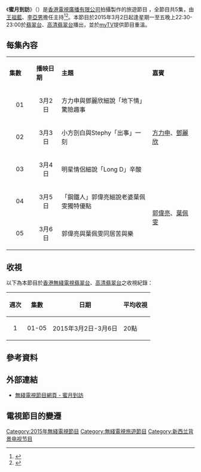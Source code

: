 {{無綫節目
| 中文節目名=蜜月到訪
| 英文節目名={{lang|en|Celebrity Honeymooners}}
| 圖片=[[File:TVB_Celebrity_Honeymooners.jpg|300px]]
| 翡翠台視頻制式=[[16:9|16:9]] [[高清電視|高清電視]]
| 翡翠台首播日期=2015年3月2日－3月6日
| 翡翠台首播時間=星期一至五 22:30－23:00（連廣告）
| 高清翡翠台視頻制式=[[16:9|16:9]] [[高清電視|高清電視]]
| 高清翡翠台首播日期=2015年3月2日－3月6日
| 高清翡翠台首播時間=星期一至五 22:30－23:00（連廣告）
| 監製=[[黃中濠|黃中濠]]
| 編審=[[鄭月明|鄭月明]]
| 編導=[[蔡健光|蔡健光]]
| 國家={{HKG}}
| 外景={{NZL}}
| 集數=5
| 每集長度=30分鐘（連廣告）
| 類型=旅遊節目
| 製作公司=[[香港|香港]][[電視廣播有限公司|電視廣播有限公司]]
| 主持=[[王祖藍|王祖藍]]、[[李亞男|李亞男]]
| 旁白=[[黃啟昌|黃啟昌]]
| 網頁=http://programme.tvb.com/foodandtravel/celebrityhoneymooners
}}
《'''蜜月到訪'''》（{{lang-en|'''Celebrity Honeymooners'''}}）是[[香港|香港]][[電視廣播有限公司|電視廣播有限公司]]拍攝製作的旅遊節目 ，全節目共5集，由[[王祖藍|王祖藍]]、[[李亞男|李亞男]]擔任主持<ref>{{Cite web |url=http://paper.wenweipo.com/2015/02/17/EN1502170003.htm |title=婚後夫妻檔宣傳未改口 叫祖藍「老公」 亞男毛管戙 |access-date=2015-03-02 |archive-date=2016-03-04 |archive-url=https://web.archive.org/web/20160304073438/http://paper.wenweipo.com/2015/02/17/EN1502170003.htm |dead-url=no }}</ref><ref>{{Cite web |url=http://www.singpao.com/yl/mx/201502/t20150213_548461.html |title=王祖藍 李亞男婚禮煩惱想直接蜜月 |access-date=2015-03-02 |archive-date=2015-04-02 |archive-url=https://web.archive.org/web/20150402100538/http://www.singpao.com/yl/mx/201502/t20150213_548461.html |dead-url=no }}</ref>。本節目於2015年3月2日起逢星期一至五晚上22:30-23:00於[[翡翠台|翡翠台]]、[[高清翡翠台|高清翡翠台]]播出，並於[[myTV|myTV]]提供節目重溫。

==每集內容==
{|class="wikitable" style="width:60%; font-size: 14px;"
|- style="background:cornflowerblue; color:white" align=center
|style="width:5%"|'''集數'''||style="width:5%"|'''播映日期'''||style="width:20%"|'''主題'''||style="width:10%"|'''嘉賓'''
|-
|align=center| 01 ||align=center| 3月2日 ||方力申與鄧麗欣細說「地下情」驚險趣事||rowspan="3"|[[方力申|方力申]]、[[鄧麗欣|鄧麗欣]]
|-
|align=center| 02 ||align=center| 3月3日 ||小方剖白與Stephy「出事」一刻
|-
|align=center| 03 ||align=center| 3月4日 ||明星情侶細說「Long D」辛酸
|-
|align=center| 04 ||align=center| 3月5日 ||「鋼鐵人」郭偉亮細說老婆葉佩雯獨特優點||rowspan="2"|[[郭偉亮|郭偉亮]]、[[葉佩雯|葉佩雯]]
|-
|align=center| 05 ||align=center| 3月6日 ||郭偉亮與葉佩雯同居苦與樂 
|}

==收視==
以下為本節目於[[香港|香港]][[無綫電視|無綫電視]][[翡翠台|翡翠台]]、[[高清翡翠台|高清翡翠台]]之收視紀錄：
{|class="wikitable" style="font-size: 14px;"
!週次!!集數!!日期!!平均收視
|-     
|align=center|1||align=center|01-05|| 2015年3月2日-3月6日 || 20點
|}

==參考資料==
{{reflist}}

==外部連結==
*[http://programme.tvb.com/foodandtravel/celebrityhoneymooners 無綫電視節目網頁 - 蜜月到訪] {{Wayback|url=http://programme.tvb.com/foodandtravel/celebrityhoneymooners |date=20191130085557 }}

==電視節目的變遷==
{{電視節目的變遷
|電視台={{HK}}[[無綫電視|無綫電視]][[翡翠台|翡翠台]]、[[高清翡翠台|高清翡翠台]]
|播放檔次=星期一至五 22:30-23:00 時段
|節目名稱=蜜月到訪<br/>（2015.03.02 - 2015.03.06）
|上一節目=[[家家有喜事|家家有喜事]]<br/>（2015.02.16 - 2015.02.27）
|下一節目=[[你健康嗎？|你健康嗎？]]（第一輯）<br/>（2015.03.09 - 2015.03.27）
}}

[[Category:2015年無綫電視節目|Category:2015年無綫電視節目]]
[[Category:無綫電視旅遊節目|Category:無綫電視旅遊節目]]
[[Category:新西兰背景电视节目|Category:新西兰背景电视节目]]